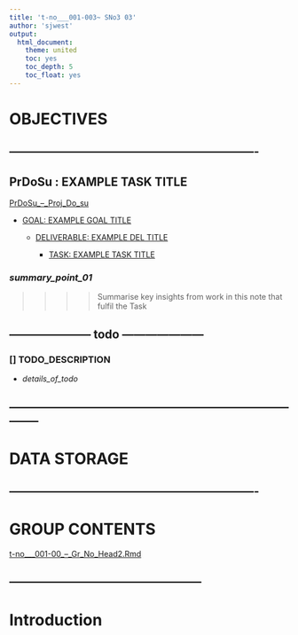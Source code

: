 ```yaml
---
title: 't-no___001-003~ SNo3 03'
author: 'sjwest'
output:
  html_document:
    theme: united
    toc: yes
    toc_depth: 5
    toc_float: yes
---
```




# OBJECTIVES



----------------------------------------------------------------
----------------------------------------------------------------



## PrDoSu : EXAMPLE TASK TITLE


[PrDoSu_--_Proj_Do_su](../../../PrDoSu_--_Proj_Do_su.Rmd)


* [GOAL: EXAMPLE GOAL TITLE](../../../PrDoSu_--_Proj_Do_su.Rmd#goal-example-goal-title)

    + [DELIVERABLE: EXAMPLE DEL TITLE](../../../PrDoSu_--_Proj_Do_su.Rmd#deliverable-example-del-title)

        - [TASK: EXAMPLE TASK TITLE](../../../PrDoSu_--_Proj_Do_su.Rmd#task-example-task-title)



### _summary_point_01_

>>>>
>>>> Summarise key insights from work in this note that fulfil the Task
>>>>



--------------------- todo ---------------------
------------------------------------------------


### [] TODO_DESCRIPTION

* _details_of_todo_



--------------------------------------------------------------------------------
--------------------------------------------------------------------------------



# DATA STORAGE


----------------------------------------------------------------
----------------------------------------------------------------



# GROUP CONTENTS



[t-no___001-00_--_Gr_No_Head2.Rmd](../t-no___001-00_--_Gr_No_Head2.Rmd)



--------------------------------------------------
--------------------------------------------------



# Introduction






























